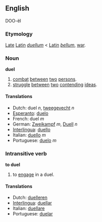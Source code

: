 ==English==

DOO-ël

===Etymology===

[[Late]] [[Latin]] ''[[duellum]]'' < [[Latin]] ''[[bellum]]'', [[war]].

===Noun===
'''duel'''

# [[combat]] [[between]] [[two]] [[person|persons]].
# [[struggle]] [[between]] [[two]] [[contend|contending]] [[idea|ideas]].

====Translations====
*Dutch: duel ''n'', [[tweegevecht]] ''n''
*[[Esperanto]]: [[duelo]]
*French: duel ''m''
*German: [[Zweikampf]] ''m'', [[Duell]] ''n''
*[[Interlingua]]: [[duello]]
*Italian: [[duello]] ''m''
*Portuguese: [[duelo]] ''m''

===Intransitive verb===
'''to duel'''

#to [[engage]] in a duel.

====Translations====
*Dutch: [[duelleren]]
*[[Interlingua]]: [[duellar]]
*Italian: [[duellare]]
*Portuguese: [[duelar]]
